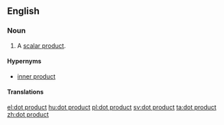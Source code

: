 ==English==

===Noun===
{{en-noun|head=[[dot]] [[product]]}}

# {{context|linear algebra|lang=en}} A [[scalar product]].

====Hypernyms====
* [[inner product]]

====Translations====
{{trans-see|scalar product}}

[[el:dot product]]
[[hu:dot product]]
[[pl:dot product]]
[[sv:dot product]]
[[ta:dot product]]
[[zh:dot product]]